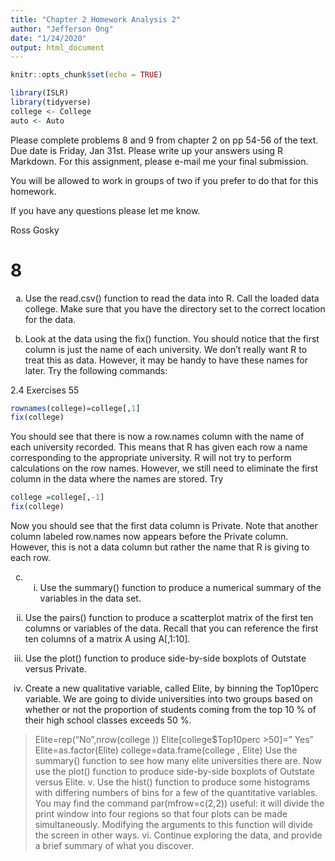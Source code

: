 ```yaml
---
title: "Chapter 2 Homework Analysis 2"
author: "Jefferson Ong"
date: "1/24/2020"
output: html_document
---
```


```r
knitr::opts_chunk$set(echo = TRUE)
```

```r
library(ISLR)
library(tidyverse)
college <- College
auto <- Auto
```

Please complete problems 8 and 9 from chapter 2 on pp 54-56 of the text.  Due date is Friday, Jan 31st.  Please write up your answers using R Markdown.  For this assignment, please e-mail me your final submission.

You will be allowed to work in groups of two if you prefer to do that for this homework.

If you have any questions please let me know.

Ross Gosky


# 8 

(a) Use the read.csv() function to read the data into R. Call the
loaded data college. Make sure that you have the directory set
to the correct location for the data.

(b) Look at the data using the fix() function. You should notice
that the first column is just the name of each university. We don’t
really want R to treat this as data. However, it may be handy to
have these names for later. Try the following commands:

2.4 Exercises 55

```r
rownames(college)=college[,1]
fix(college)
```



You should see that there is now a row.names column with the
name of each university recorded. This means that R has given
each row a name corresponding to the appropriate university. R
will not try to perform calculations on the row names. However,
we still need to eliminate the first column in the data where the
names are stored. Try



```r
college =college[,-1]
fix(college)
```

Now you should see that the first data column is Private. Note
that another column labeled row.names now appears before the
Private column. However, this is not a data column but rather
the name that R is giving to each row.

(c) i. Use the summary() function to produce a numerical summary
of the variables in the data set.

ii. Use the pairs() function to produce a scatterplot matrix of
the first ten columns or variables of the data. Recall that
you can reference the first ten columns of a matrix A using
A[,1:10].

iii. Use the plot() function to produce side-by-side boxplots of
Outstate versus Private.

iv. Create a new qualitative variable, called Elite, by binning
the Top10perc variable. We are going to divide universities
into two groups based on whether or not the proportion
of students coming from the top 10 % of their high school
classes exceeds 50 %.

> Elite=rep("No",nrow(college ))
> Elite[college$Top10perc >50]=" Yes"
> Elite=as.factor(Elite)
> college=data.frame(college , Elite)
Use the summary() function to see how many elite universities there are. Now use the plot() function to produce
side-by-side boxplots of Outstate versus Elite.
v. Use the hist() function to produce some histograms with
differing numbers of bins for a few of the quantitative variables. You may find the command par(mfrow=c(2,2)) useful:
it will divide the print window into four regions so that four
plots can be made simultaneously. Modifying the arguments
to this function will divide the screen in other ways.
vi. Continue exploring the data, and provide a brief summary
of what you discover.













































